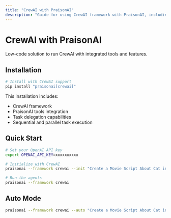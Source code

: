 ```yaml
---
title: "CrewAI with PraisonAI"
description: "Guide for using CrewAI framework with PraisonAI, including installation, setup, and execution of agent-based tasks"
---
```


# CrewAI with PraisonAI

Low-code solution to run CrewAI with integrated tools and features.

## Installation

```bash
# Install with CrewAI support
pip install "praisonai[crewai]"
```

This installation includes:
- CrewAI framework
- PraisonAI tools integration
- Task delegation capabilities
- Sequential and parallel task execution

## Quick Start

```bash
# Set your OpenAI API key
export OPENAI_API_KEY=xxxxxxxxxx

# Initialize with CrewAI
praisonai --framework crewai --init "Create a Movie Script About Cat in Mars"

# Run the agents
praisonai --framework crewai
```

## Auto Mode
```bash
praisonai --framework crewai --auto "Create a Movie Script About Cat in Mars"
```